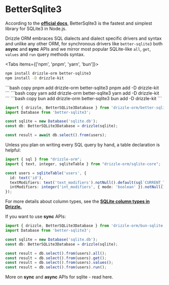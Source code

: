 
# BetterSqlite3
According to the **[official docs](https://github.com/WiseLibs/better-sqlite3)**, 
BetterSqlite3 is the fastest and simplest library for SQLite3 in Node.js.

Drizzle ORM embraces SQL dialects and dialect specific drivers and syntax and unlike any other ORM, 
for synchronous drivers like `better-sqlite3` both **async** and **sync** APIs and we mirror most popular 
SQLite-like `all`, `get`, `values` and `run` query methods syntax.  

<Tabs items={['npm', 'pnpm', 'yarn', 'bun']}>
  <Tab>
```bash copy
npm install drizzle-orm better-sqlite3
npm install -D drizzle-kit 
```
  </Tab>
  <Tab>
```bash copy
pnpm add drizzle-orm better-sqlite3
pnpm add -D drizzle-kit 
```
  </Tab>
  <Tab>
```bash copy
yarn add drizzle-orm better-sqlite3
yarn add -D drizzle-kit 
```
  </Tab>
  <Tab>
```bash copy
bun add drizzle-orm better-sqlite3
bun add -D drizzle-kit 
```
  </Tab>
</Tabs>

```typescript copy
import { drizzle, BetterSQLite3Database } from 'drizzle-orm/better-sqlite3';
import Database from 'better-sqlite3';

const sqlite = new Database('sqlite.db');
const db: BetterSQLite3Database = drizzle(sqlite);

const result = await db.select().from(users);
```

Unless you plan on writing every SQL query by hand, a table declaration is helpful:
```typescript copy
import { sql } from "drizzle-orm";
import { text, integer, sqliteTable } from "drizzle-orm/sqlite-core";

const users = sqliteTable('users', {
  id: text('id'),
  textModifiers: text('text_modifiers').notNull().default(sql`CURRENT_TIMESTAMP`),
  intModifiers: integer('int_modifiers', { mode: 'boolean' }).notNull().default(false),
});
```
For more details about column types, see the **[SQLite column types in Drizzle.](http://localhost:3000/docs/column-types/sqlite)**

If you want to use **sync** APIs:
```typescript copy
import { drizzle, BetterSQLite3Database } from 'drizzle-orm/bun-sqlite';
import Database from 'better-sqlite3';

const sqlite = new Database('sqlite.db');
const db: BetterSQLite3Database = drizzle(sqlite);

const result = db.select().from(users).all();
const result = db.select().from(users).get();
const result = db.select().from(users).values();
const result = db.select().from(users).run();
```
More on **sync** and **async** APIs for sqlite - read here.